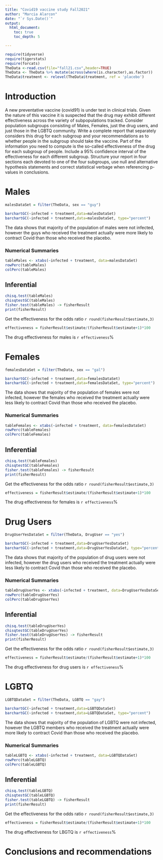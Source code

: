 ```yaml
---
title: "Covid19 vaccine study Fall2021"
author: "Marcia Alarcon"
date: "`r Sys.Date()`"
output: 
  html_document:
    toc: true
    toc_depth: 5

---
```


```r
require(tidyverse)
require(tigerstats)
require(forcats)
TheData <-read.csv(file="fall21.csv",header=TRUE)
TheData <- TheData %>% mutate(across(where(is.character),as.factor))
TheData$treatment <- relevel(TheData$treatment, ref = 'placebo')
```

# Introduction

A new  preventative vaccine (covid91) is under test in clinical trials. Given the nature of this vaccine it is suspected that the drug may exhibit different effectiveness across the variety of subpopulations tracked. Consider population subgroups consisting of Males, Females, just the drug users, and just those in the LGBTQ community. Write a complete report that separately considers this drug for each subgroup and your recommendations as to whether people in the subgroup should take the vaccine. Part of the information you need to compute is the so-called effectiveness of the drug for each subgroup of people. Include a 95% confidence interval of the effectiveness for each different subgroup. Structure your report in four sections each devoted to one of the four subgroups, use null and alternative hypothesis statements and correct statistical verbage when referencing p-values in conclusions.

# Males

```r
malesDataSet = filter(TheData, sex == "guy")
```


```r
barchartGC(~infected + treatment,data=malesDataSet)
barchartGC(~infected + treatment,data=malesDataSet, type="percent")

```

The data shows that majority of the population of males were not infected, however the guys who received the treatment actually were more likely to contract Covid than those who received the placebo.

### Numerical Summaries  

```r
tableMales <- xtabs(~infected + treatment, data=malesDataSet)
rowPerc(tableMales)
colPerc(tableMales)
```


## Inferential  

```r
chisq.test(tableMales)
chisqtestGC(tableMales)
fisher.test(tableMales) -> fisherResult
print(fisherResult)
```


Get the effectiveness for the odds ratio `r round(fisherResult$estimate,3)`

```r
effectiveness = fisherResult$estimate/(fisherResult$estimate+1)*100

```

The drug effectiveness for males is `r effectiveness`%


# Females

```r
femalesDataSet = filter(TheData, sex == "gal")
```

```r
barchartGC(~infected + treatment,data=femalesDataSet)
barchartGC(~infected + treatment,data=femalesDataSet, type="percent")

```

The data shows that majority of the population of females were not infected, however the females who received the treatment actually were less likely to contract Covid than those who received the placebo.

### Numerical Summaries  

```r
tableFemales <- xtabs(~infected + treatment, data=femalesDataSet)
rowPerc(tableFemales)
colPerc(tableFemales)
```



## Inferential  

```r
chisq.test(tableFemales)
chisqtestGC(tableFemales)
fisher.test(tableFemales) -> fisherResult
print(fisherResult)
```

Get the effectiveness for the odds ratio `r round(fisherResult$estimate,3)`

```r
effectiveness = fisherResult$estimate/(fisherResult$estimate+1)*100

```

The drug effectiveness for females is `r effectiveness`%


# Drug Users

```r
DrugUserYesDataSet = filter(TheData, DrugUser == "yes")
```


```r
barchartGC(~infected + treatment,data=DrugUserYesDataSet)
barchartGC(~infected + treatment,data=DrugUserYesDataSet, type="percent")

```

The data shows that majority of the population of drug users were not infected, however the drug users who received the treatment actually were less likely to contract Covid than those who received the placebo.

### Numerical Summaries  

```r
tableDrugUserYes <- xtabs(~infected + treatment, data=DrugUserYesDataSet)
rowPerc(tableDrugUserYes)
colPerc(tableDrugUserYes)
```


## Inferential  

```r
chisq.test(tableDrugUserYes)
chisqtestGC(tableDrugUserYes)
fisher.test(tableDrugUserYes) -> fisherResult
print(fisherResult)
```

Get the effectiveness for the odds ratio `r round(fisherResult$estimate,3)`

```r
effectiveness = fisherResult$estimate/(fisherResult$estimate+1)*100

```

The drug effectiveness for drug users is `r effectiveness`%



# LGBTQ

```r
LGBTQDataSet = filter(TheData, LGBTQ == "gay")
```


```r
barchartGC(~infected + treatment,data=LGBTQDataSet)
barchartGC(~infected + treatment,data=LGBTQDataSet, type="percent")

```

The data shows that majority of the population of LGBTQ were not infected, however the LGBTQ members who received the treatment actually were more likely to contract Covid than those who received the placebo.

### Numerical Summaries  

```r
tableLGBTQ <- xtabs(~infected + treatment, data=LGBTQDataSet)
rowPerc(tableLGBTQ)
colPerc(tableLGBTQ)
```

## Inferential  

```r
chisq.test(tableLGBTQ)
chisqtestGC(tableLGBTQ)
fisher.test(tableLGBTQ) -> fisherResult
print(fisherResult)
```

Get the effectiveness for the odds ratio `r round(fisherResult$estimate,3)`

```r
effectiveness = fisherResult$estimate/(fisherResult$estimate+1)*100

```

The drug effectiveness for LBGTQ is `r effectiveness`%

# Conclusions and recommendations

